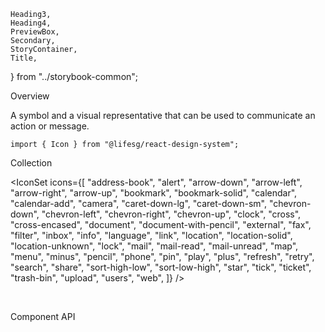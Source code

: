     Heading3,
    Heading4,
    PreviewBox,
    Secondary,
    StoryContainer,
    Title,
} from "../storybook-common";

<Meta title="General/Icon" component={Icon} />

<Title>Icon</Title>

<Secondary>Overview</Secondary>

A symbol and a visual representative that can be used to
communicate an action or message.

```tsx
import { Icon } from "@lifesg/react-design-system";
```

<Canvas>
    <Story name="Icon">
        <Icon type="arrow-right" />
    </Story>
</Canvas>

<Secondary>Collection</Secondary>

<IconSet
    icons={[
        "address-book",
        "alert",
        "arrow-down",
        "arrow-left",
        "arrow-right",
        "arrow-up",
        "bookmark",
        "bookmark-solid",
        "calendar",
        "calendar-add",
        "camera",
        "caret-down-lg",
        "caret-down-sm",
        "chevron-down",
        "chevron-left",
        "chevron-right",
        "chevron-up",
        "clock",
        "cross",
        "cross-encased",
        "document",
        "document-with-pencil",
        "external",
        "fax",
        "filter",
        "inbox",
        "info",
        "language",
        "link",
        "location",
        "location-solid",
        "location-unknown",
        "lock",
        "mail",
        "mail-read",
        "mail-unread",
        "map",
        "menu",
        "minus",
        "pencil",
        "phone",
        "pin",
        "play",
        "plus",
        "refresh",
        "retry",
        "search",
        "share",
        "sort-high-low",
        "sort-low-high",
        "star",
        "tick",
        "ticket",
        "trash-bin",
        "upload",
        "users",
        "web",
    ]}
/>

<br />

<Secondary>Component API</Secondary>

<PropsTable />
